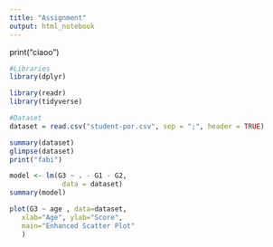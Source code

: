 ```yaml
---
title: "Assignment"
output: html_notebook
---
```

print("ciaoo")

```r
#Libraries
library(dplyr)

library(readr)
library(tidyverse)

#Dataset
dataset = read.csv("student-por.csv", sep = ";", header = TRUE)

```
```r
summary(dataset)
glimpse(dataset)
print("fabi")

```
```r

model <- lm(G3 ~ . - G1 - G2,
             data = dataset)
summary(model)
```
```r
plot(G3 ~ age , data=dataset,
   xlab="Age", ylab="Score",
   main="Enhanced Scatter Plot"
   )
```

